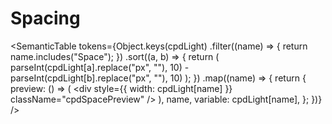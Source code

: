 

<Meta title="Tokens/Spacing" />

# Spacing

<SemanticTable
  tokens={Object.keys(cpdLight)
    .filter((name) => {
      return name.includes("Space");
    })
    .sort((a, b) => {
      return (
        parseInt(cpdLight[a].replace("px", ""), 10) -
        parseInt(cpdLight[b].replace("px", ""), 10)
      );
    })
    .map((name) => {
      return {
        preview: () => (
          <div style={{ width: cpdLight[name] }} className="cpdSpacePreview" />
        ),
        name,
        variable: cpdLight[name],
      };
    })}
/>
